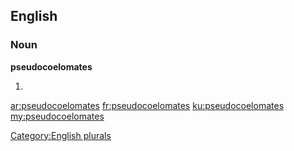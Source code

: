 ==English==

===Noun===
'''pseudocoelomates'''

# {{plural of|[[pseudocoelomate]]}}

[[Category:English plurals]]

[[ar:pseudocoelomates]]
[[fr:pseudocoelomates]]
[[ku:pseudocoelomates]]
[[my:pseudocoelomates]]